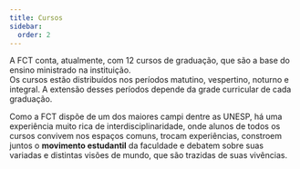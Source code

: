 ```yaml
---
title: Cursos
sidebar:
  order: 2
---
```




<ImageSwitcher
  darkSrc="/src/assets/cursos/balburdia-dark.svg"
  lightSrc="/src/assets/cursos/balburdia-light.svg"
/>



A FCT conta, atualmente, com 12 cursos de graduação, que são a base do ensino ministrado na instituição.  
Os cursos estão distribuídos nos períodos matutino, vespertino, noturno e integral.
A extensão desses períodos depende da grade curricular de cada graduação.

Como a FCT dispõe de um dos maiores campi dentre as UNESP, há uma experiência muito rica de interdisciplinaridade,
onde alunos de todos os cursos convivem nos espaços comuns, trocam experiências, constroem juntos o **movimento estudantil** da
faculdade e debatem sobre suas variadas e distintas visões de mundo, que são trazidas de suas vivências.

<CoursesTable />
